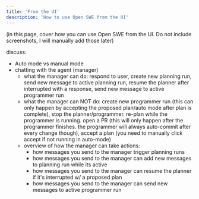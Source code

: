```yaml
---
title: 'From the UI'
description: 'How to use Open SWE from the UI'
---
```


(in this page, cover how you can use Open SWE from the UI. Do not include screenshots, I will manually add those later)

discuss:
- Auto mode vs manual mode
- chatting with the agent (manager)
  - what the manager can do: respond to user, create new planning run, send new message to active planning run, resume the planner after interrupted with a response, send new message to active programmer run
  - what the manager can NOT do: create new programmer run (this can only happen by accepting the proposed plan/auto mode after plan is complete), stop the planner/programmer. re-plan while the programmer is running. open a PR (this will only happen after the programmer finishes. the programmer will always auto-commit after every change though), accept a plan (you need to manually click accept if not running in auto-mode)
  - overview of how the manager can take actions:
    - how messages you send to the manager trigger planning runs
    - how messages you send to the manager can add new messages to planning run while its active
    - how messages you send to the manager can resume the planner if it's interrupted w/ a proposed plan
    - how messages you send to the manager can send new messages to active programmer run
